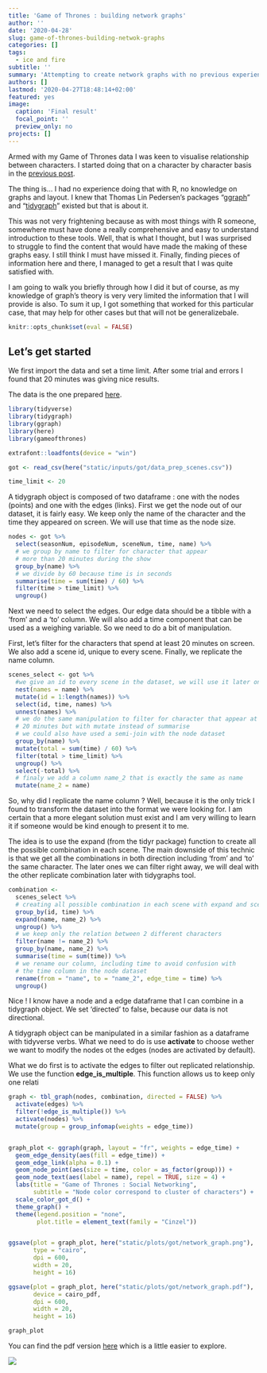 ```yaml
---
title: 'Game of Thrones : building network graphs'
author: ''
date: '2020-04-28'
slug: game-of-thrones-building-netwok-graphs
categories: []
tags:
  - ice and fire
subtitle: ''
summary: 'Attempting to create network graphs with no previous experience or knowledge'
authors: []
lastmod: '2020-04-27T18:48:14+02:00'
featured: yes
image:
  caption: 'Final result'
  focal_point: ''
  preview_only: no
projects: []
---
```


Armed with my Game of Thrones data I was keen to visualise relationship between characters. I started doing that on a character by character basis in the [previous post](post/game-of-thrones-character-profile-interactive-rmarkdown/).  

The thing is... I had no experience doing that with R, no knowledge on graphs and layout. I knew that Thomas Lin Pedersen's packages "[ggraph](https://www.data-imaginist.com/2017/ggraph-introduction-layouts/)" and "[tidygraph](https://www.data-imaginist.com/2017/introducing-tidygraph/)" existed but that is about it.  

This was not very frightening because as with most things with R someone, somewhere must have done a really comprehensive and easy to understand introduction to these tools. Well, that is what I thought, but I was surprised to struggle to find the content that would have made the making of these graphs easy. I still think I must have missed it. Finally, finding pieces of information here and there, I managed to get a result that I was quite satisfied with.  

I am going to walk you briefly through how I did it but of course, as my knowledge of graph's theory is very very limited the information that I will provide is also. To sum it up, I got something that worked for this particular case, that may help for other cases but that will not be generalizebale.

```r
knitr::opts_chunk$set(eval = FALSE)
```


## Let's get started 
We first import the data and set a time limit. After some trial and errors I found that 20 minutes was giving nice results.

The data is the one prepared [here](/post/game-of-thrones-data-wrangling-and-some-viz/).

```r
library(tidyverse)
library(tidygraph)
library(ggraph)
library(here)
library(gameofthrones)

extrafont::loadfonts(device = "win")

got <- read_csv(here("static/inputs/got/data_prep_scenes.csv"))

time_limit <- 20
```


A tidygraph object is composed of two dataframe : one with the nodes (points) and one with the edges (links).
First we get the node out of our dataset, it is fairly easy. We keep only the name of the character and the time they appeared on screen. We will use that time as the node size.

```r
nodes <- got %>% 
  select(seasonNum, episodeNum, sceneNum, time, name) %>% 
  # we group by name to filter for character that appear 
  # more than 20 minutes during the show
  group_by(name) %>%
  # we divide by 60 because time is in seconds
  summarise(time = sum(time) / 60) %>%
  filter(time > time_limit) %>% 
  ungroup()
```


Next we need to select the edges. Our edge data should be a tibble with a 'from' and a 'to' column. We will also add a time component that can be used as a weighing variable. So we need to do a bit of manipulation.


First, let's filter for the characters that spend at least 20 minutes on screen. We also add a scene id, unique to every scene. Finally, we replicate the name column.

```r
scenes_select <- got %>% 
  #we give an id to every scene in the dataset, we will use it later on
  nest(names = name) %>% 
  mutate(id = 1:length(names)) %>% 
  select(id, time, names) %>% 
  unnest(names) %>% 
  # we do the same manipulation to filter for character that appear at least
  # 20 minutes but with mutate instead of summarise
  # we could also have used a semi-join with the node dataset
  group_by(name) %>% 
  mutate(total = sum(time) / 60) %>% 
  filter(total > time_limit) %>% 
  ungroup() %>% 
  select(-total) %>% 
  # finaly we add a column name_2 that is exactly the same as name
  mutate(name_2 = name)
```

So, why did I replicate the name column ? Well, because it is the only trick I found to transform the dataset into the format we were looking for. I am certain that a more elegant solution must exist and I am very willing to learn it if someone would be kind enough to present it to me.  

The idea is to use the expand (from the tidyr package) function to create all the possible combination in each scene. The main downside of this technic is that we get all the combinations in both direction including 'from' and 'to' the same character. The later ones we can filter right away, we will deal with the other replicate combination later with tidygraphs tool.

```r
combination <- 
  scenes_select %>% 
  # creating all possible combination in each scene with expand and scene id
  group_by(id, time) %>% 
  expand(name, name_2) %>% 
  ungroup() %>% 
  # we keep only the relation between 2 different characters
  filter(name != name_2) %>% 
  group_by(name, name_2) %>% 
  summarise(time = sum(time)) %>% 
  # we rename our column, including time to avoid confusion with 
  # the time column in the node dataset
  rename(from = "name", to = "name_2", edge_time = time) %>% 
  ungroup()
```

Nice ! I know have a node and a edge dataframe that I can combine in a tidygraph object.
We set 'directed' to false, because our data is not directional.  

A tidygraph object can be manipulated in a similar fashion as a dataframe with tidyverse verbs. What we need to do is use **activate** to choose wether we want to modify the nodes ot the edges (nodes are activated by default).  

What we do first is to activate the edges to filter out replicated relationship. We use the function **edge_is_multiple**. This function allows us to keep only one relati

```r
graph <- tbl_graph(nodes, combination, directed = FALSE) %>% 
  activate(edges) %>% 
  filter(!edge_is_multiple()) %>% 
  activate(nodes) %>% 
  mutate(group = group_infomap(weights = edge_time))


graph_plot <- ggraph(graph, layout = "fr", weights = edge_time) +
  geom_edge_density(aes(fill = edge_time)) +
  geom_edge_link(alpha = 0.1) +
  geom_node_point(aes(size = time, color = as_factor(group))) +
  geom_node_text(aes(label = name), repel = TRUE, size = 4) +
  labs(title = "Game of Thrones : Social Networking",
       subtitle = "Node color correspond to cluster of characters") +
  scale_color_got_d() +
  theme_graph() +
  theme(legend.position = "none",
        plot.title = element_text(family = "Cinzel")) 


ggsave(plot = graph_plot, here("static/plots/got/network_graph.png"), 
       type = "cairo", 
       dpi = 600,
       width = 20, 
       height = 16)

ggsave(plot = graph_plot, here("static/plots/got/network_graph.pdf"), 
       device = cairo_pdf, 
       dpi = 600,
       width = 20, 
       height = 16)

graph_plot

```

You can find the pdf version [here](/plots/got/network.pdf) which is a little easier to explore.


<img src="/plots/got/network.png">



